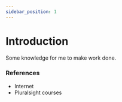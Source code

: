 ```yaml
---
sidebar_position: 1
---
```


# Introduction

Some knowledge for me to make work done.

### References

- Internet
- Pluralsight courses
